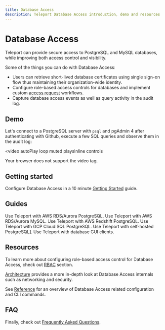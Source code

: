 ```yaml
---
title: Database Access
description: Teleport Database Access introduction, demo and resources
---
```


# Database Access

Teleport can provide secure access to PostgreSQL and MySQL databases, while
improving both access control and visibility.

Some of the things you can do with Database Access:

- Users can retrieve short-lived database certificates using single sign-on
  flow thus maintaining their organization-wide identity.
- Configure role-based access controls for databases and implement custom
  [access request](../access-controls/access-requests/index.mdx) workflows.
- Capture database access events as well as query activity in the audit log.

## Demo

Let's connect to a PostgreSQL server with `psql` and pgAdmin 4 after authenticating
with Github, execute a few SQL queries and observe them in the audit log:

<video
  autoPlay
  loop
  muted
  playsInline
  controls
>
  <source
    src="https://goteleport.com/teleport/videos/database-access-preview/dbaccessdemo.mp4"
    type="video/mp4"
  />

  <source
    src="https://goteleport.com/teleport/videos/database-access-preview/dbaccessdemo.webm"
    type="video/webm"
  />

  Your browser does not support the video tag.
</video>

## Getting started

Configure Database Access in a 10 minute [Getting Started](./getting-started.mdx)
guide.

## Guides

<TileSet>
  <Tile icon="database" title="AWS RDS/Aurora PostgreSQL" href="./guides/postgres-aws.mdx">
    Use Teleport with AWS RDS/Aurora PostgreSQL.
  </Tile>
  <Tile icon="database" title="AWS RDS/Aurora MySQL" href="./guides/mysql-aws.mdx">
    Use Teleport with AWS RDS/Aurora MySQL.
  </Tile>
  <Tile icon="database" title="AWS Redshift PostgreSQL" href="./guides/postgres-redshift.mdx">
    Use Teleport with AWS Redshift PostgreSQL.
  </Tile>
  <Tile icon="database" title="GCP Cloud SQL PostgreSQL" href="./guides/postgres-cloudsql.mdx">
    Use Teleport with GCP Cloud SQL PostgreSQL.
  </Tile>
    <Tile icon="database" title="Self-hosted PostgreSQL" href="./guides/mysql-self-hosted.mdx">
    Use Teleport with self-hosted PostgreSQL].
  </Tile>
  <Tile icon="database" title="GUI clients" href="./guides/gui-clients.mdx">
    Use Teleport with database GUI clients.
  </Tile>
</TileSet>

## Resources

To learn more about configuring role-based access control for Database Access,
check out [RBAC](./rbac.mdx) section.

[Architecture](./architecture.mdx) provides a more in-depth
look at Database Access internals such as networking and security.

See [Reference](./reference.mdx) for an overview of
Database Access related configuration and CLI commands.

## FAQ

Finally, check out [Frequently Asked Questions](./faq.mdx).
